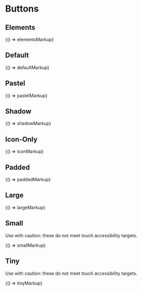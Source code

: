 
<Meta title="Components/Buttons" />

# Buttons

## Elements

<Preview>
  <Story name="Elements" height="50px">
    {() => elementsMarkup}
  </Story>
</Preview>

## Default

<Preview>
  <Story name="Default" height="50px">
    {() => defaultMarkup}
  </Story>
</Preview>

## Pastel

<Preview>
  <Story name="Pastel" height="50px">
    {() => pastelMarkup}
  </Story>
</Preview>

## Shadow

<Preview>
  <Story name="Shadow" height="50px">
    {() => shadowMarkup}
  </Story>
</Preview>

## Icon-Only

<Preview>
  <Story name="Icon-Only" height="50px">
    {() => iconMarkup}
  </Story>
</Preview>

## Padded

<Preview>
  <Story name="Padded" height="75px">
    {() => paddedMarkup}
  </Story>
</Preview>

## Large

<Preview>
  <Story name="Large" height="75px">
    {() => largeMarkup}
  </Story>
</Preview>

## Small

Use with caution: these do not meet touch accessibility targets.

<Preview>
  <Story name="Small" height="50px">
    {() => smallMarkup}
  </Story>
</Preview>

## Tiny

Use with caution: these do not meet touch accessibility targets.

<Preview>
  <Story name="Tiny" height="50px">
    {() => tinyMarkup}
  </Story>
</Preview>
